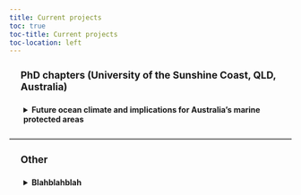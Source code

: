 ```yaml
---
title: Current projects
toc: true
toc-title: Current projects
toc-location: left
---
```


<style>
  .document-title::after {
    content: "";
    display: block;
    position: absolute;
    left: 0;
    bottom: 0;
    width: 100%;
    height: 2px; /* Thickness of the line */
    background-color: black; /* Color of the line */
  }
  
  .image-left {
    float: left;
    margin-right: 20px; /* Adjust the spacing between the image and text */
    margin-left: 40px; /* Adjust the spacing between the image and left margin */
    max-width: 30%; /* Adjust the width of the image */
    height: auto; /* Maintain aspect ratio */
  }

  /* Custom header sizes */
  h1 {
    font-size: 2em; /* Size for h1 headings */
  }

  h2 {
    font-size: 1.5em; /* Size for h2 headings */
  }

  h3 {
    font-size: 1.25em; /* Size for h3 headings */
    font-weight: bold; /* Makes the text bold */
    margin-left: 20px; /* Indent the h3 headings */
  }

  h4 {
    font-size: 1em; /* Size for h4 headings */
    margin-left: 40px; /* Indent the h4 headings */
  }
  
  /* Clearfix class to handle floated elements */
  .clearfix::after {
    content: "";
    display: table;
    clear: both;
  }
  
  
  /* Style for collapsible sections */
  details {
    margin-bottom: 10px; /* Space below each collapsible section */
    margin-left: 20px; /* Space beside each collapsible section */
  }
  
  summary {
    font-weight: bold;
    cursor: pointer;
    padding: 5px;
    background-color: transparent; /* No background color */
    border: none; /* No border */
  }
  
  summary:hover {
    background-color: #e3fafc; /* Light background color on hover */
  }
  
  .collapsible-content {
    padding: 10px;
    display: none; /* Hide content by default */
  }
  
  details[open] .collapsible-content {
    display: block; /* Show content when section is open */
  }
  
  /* Style for horizontal lines */
  .section-divider {
    border: none;
    border-top: 2px solid #ccc; /* Thickness and color of the line */
    margin: 20px 0; /* Spacing above and below the line */
  }
</style>


### PhD chapters (University of the Sunshine Coast, QLD, Australia)

<details>
  <summary>Future ocean climate and implications for Australia's marine protected areas</summary>
  <div class="collapsible-content">
    <img src="climref_overlap.png" class="image-left" alt="Future ocean climate and implications for Australia's marine protected areas"/>
    *Put abstract here*
  </div>
</details>

<hr class="section-divider"/>

### Other

<details>
  <summary>Blahblahblah</summary>
  <div class="collapsible-content">
    <img src="SSP245_tos.gif" alt="Example GIF of daily sea surface temperature for SSP2-4.5 emissions scenario for 1993" style="max-width: 60%; height: auto; margin-left: 35px;"/>
    *Put whatever here*
  </div>
</details>
